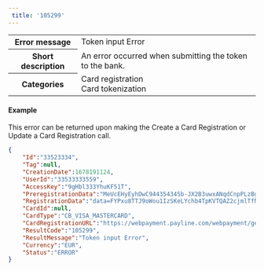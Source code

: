 ```yaml
---  
 title: '105299'  
---  
```

  
<table>
    <tbody>
        <tr>
            <th><strong>Error message</strong></th>
            <td>Token input Error</td>
        </tr>
        <tr>
            <th><strong>Short description</strong></th>
            <td>An error occurred when submitting the token to the bank.</td>
        </tr>
        <tr>
            <th><strong>Categories</strong></th>
            <td>  
<div class="label">Card registration</div>  
<div class="label">Card tokenization</div>
</td>
        </tr>
    </tbody>
</table>  

#### Example  

This error can be returned upon making the Create a Card Registration or Update a Card Registration call.  
```json API Response
{
    "Id":"33523334",
    "Tag":null,
    "CreationDate":1678191124,
    "UserId":"33533333559",
    "AccessKey":"9gHbl333YhuKF51T",
    "PreregistrationData":"MeUcEHyEyhDwC944354345b-JX2B3uwxANqdCnpPLzBgRKZF8Ptzvfhgg-5Po2mIDtiqGXxeG_FgAdY6KpgUfJbE7u027V3BJUGe5TIYYbohX4VX_V8Bt55K-_KK",
    "RegistrationData":"data=FYPxu8TTJ9oWou1IzSKeLYchb4TpKVTQAZ2cjmlTfNS3tp0cCN2838LAMeMcFpJ1_n_097k14p5nOdMlrVnq5DuqG4wHZQYXhBhSeOVYgrfEl1TRFy3n0rMTM1k-_FyVYyMy49oMD8tuY1iWZ9brThqkJGZqPpTnMwKoeL1a3YlMIap_IadDIrscq3KT9PhQVxxL6MdfIZVlg8jcaTYs2rB7TsNtqSQumTpD5PlGxYzWk7Xh5dYXLDzi6KiN_XSWPbo3po8MGiij1h_rAFeRBxKRDTqp4C0NFTqk2v_UzVm6DNxDps91POJX8SHfSqdfVeuZpQ-lktj78QdcU2Rcrmy8eMvWPuDLDdkwoZBggRqnTdTbDnGfW7GqYCGX-4x3",
    "CardId":null,
    "CardType":"CB_VISA_MASTERCARD",
    "CardRegistrationURL":"https://webpayment.payline.com/webpayment/getToken",
    "ResultCode":"105299",
    "ResultMessage":"Token input Error",
    "Currency":"EUR",
    "Status":"ERROR"
}
```